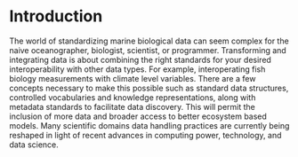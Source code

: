 # Introduction {#intro}
The world of standardizing marine biological data can seem complex for the naive oceanographer, biologist, scientist, or programmer. 
Transforming and integrating data is about combining the right standards for your desired interoperability with other data types. 
For example, interoperating fish biology measurements with climate level variables. 
There are a few concepts necessary to make this possible such as standard data structures, controlled vocabularies and knowledge representations, along with metadata standards to facilitate data discovery. This will permit the inclusion of more data and broader access to better ecosystem based models. Many scientific domains data handling practices are currently being reshaped in light of recent advances in computing power, technology, and data science.
